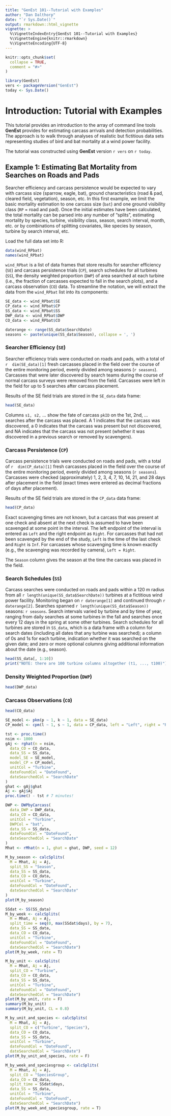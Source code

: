 ```yaml
---
title: "GenEst 101--Tutorial with Examples"
author: "Dan Dalthorp"
date: "`r Sys.Date()`"
output: rmarkdown::html_vignette
vignette: >
  %\VignetteIndexEntry{GenEst 101--Tutorial with Examples}
  %\VignetteEngine{knitr::rmarkdown}
  %\VignetteEncoding{UTF-8}
---
```


```r
knitr::opts_chunk$set(
  collapse = TRUE,
  comment = "#>"
)
```

```r
library(GenEst)
vers <- packageVersion("GenEst")
today <- Sys.Date()
```
# Introduction: Tutorial with Examples
This tutorial provides an introduction to the array of command line tools
**GenEst** provides for estimating carcass arrivals and detection probabilities.
The approach is to walk through analyses of realistic but fictitious data sets
representing studies of bird and bat mortality at a wind power facility.

The tutorial was constructed using **GenEst** version `r vers` on `r today`.

## Example 1: Estimating Bat Mortality from Searches on Roads and Pads

Searcher efficiency and carcass persistence would be expected to vary with
carcass size (sparrow, eagle, bat), ground characteristics (road & pad,
cleared field, vegetation), season, etc. In this first example, we limit the
basic mortality estimation to one carcass size (`bat`) and one ground visibility
class (`RP` = road and pad). Once the initial estimates have been calculated,
the total mortality can be parsed into any number of "splits", estimating
mortality by species, turbine, visibility class, season, search interval, month,
etc. or by combinations of splitting covariates, like species by season, turbine
by search interval, etc.

Load the full data set into R:
```r
data(wind_RPbat)
names(wind_RPbat)
```
`wind_RPbat` is a list of data frames that store results for searcher efficiency
(`SE`) and carcass persistence trials (`CP`), search schedules for all turbines
(`SS`), the density weighted proportion (`DWP`) of area searched at each turbine
(i.e., the fraction of carcasses expected to fall in the search plots), and a
carcass observation (`CO`) data. To streamline the notation, we will extract the
data from the `wind_RPbat` list into its components:
```r
SE_data <- wind_RPbat$SE
CP_data <- wind_RPbat$CP
SS_data <- wind_RPbat$SS
DWP_data <- wind_RPbat$DWP
CO_data <- wind_RPbat$CO
```

```r
daterange <- range(SS_data$SearchDate)
seasons <- paste(unique(SS_data$Season), collapse = ', ')
```

### Searcher Efficiency (`SE`)
Searcher efficiency trials were conducted on roads and pads, with a total of
`r  dim(SE_data)[1]` fresh carcasses placed in the field over the course of the
entire monitoring period, evenly divided among seasons (`r seasons`). Carcasses
that were later discovered by search teams during the course of normal carcass
surveys were removed from the field. Carcasses were left in the field for up to
5 searches after carcass placement.

Results of the SE field trials are stored in the `SE_data` data frame:
```r
head(SE_data)
```
Columns `s1, s2,` ... show the fate of carcass `pkID` on the 1st, 2nd, ...
searches after the carcass was placed. A 1 indicates that the carcass was
discovered, a 0 indicates that the carcass was present but not discovered, and
NA indicates that the carcass was not present (whether it was discovered in a
previous search or removed by scavengers).

### Carcass Persistence (`CP`)
Carcass persistence trials were conducted on roads and pads, with a total of
`r  dim(CP_data)[1]` fresh carcasses placed in the field over the course of the
entire monitoring period, evenly divided among seasons (`r seasons`). Carcasses
were checked (approximately) 1, 2, 3, 4, 7, 10, 14, 21, and 28 days after
placement in the field (exact times were entered as decimal fractions of days
after placement).

Results of the SE field trials are stored in the `CP_data` data frame:
```r
head(CP_data)
```

Exact scavenging times are not known, but a carcass that was present at one
check and absent at the next check is assumed to have been scavenged at some
point in the interval. The left endpoint of the interval is entered as `Left`
and the right endpoint as `Right`. For carcasses that had not been scavenged by
the end of the study, `Left` is the time of the last check and `Right` is `Inf`.
For carcasses whose scavenging time is known exactly (e.g., the scavenging was
recorded by camera), `Left = Right`.

The `Season` column gives the season at the time the carcass was placed in the
field.

### Search Schedules (`SS`)
Carcass searches were conducted on roads and pads within a 120 m radius from all
`r length(unique(SS_data$SearchDate))` turbines at a fictitious wind power
facility. Monitoring began on `r daterange[1]` and continued through
`r daterange[2]`. Searches spanned `r length(unique(SS_data$Season))` seasons:
`r seasons`. Search intervals varied by turbine and by time of year, ranging from
daily searches at some turbines in the fall and searches once every 12 days in
the spring at some other turbines. Search schedules for all turbines are stored
in `SS_data`, which is a data frame with a column for search dates (including all
dates that any turbine was searched); a column of 0s and 1s for each turbine,
indication whether it was searched on the given date; and zero or more optional
columns giving additional information about the date (e.g., season).
```r
head(SS_data[, 1:10])
print("NOTE: there are 100 turbine columns altogether (t1, ..., t100)")
```

### Density Weighted Proportion (`DWP`)
```r
head(DWP_data)
```

### Carcass Observations (`CO`)
```r
head(CO_data)
```

```r
SE_model <- pkm(p ~ 1, k ~ 1, data = SE_data)
CP_model <- cpm(l ~ 1, s ~ 1, data = CP_data, left = "Left", right = "Right")

tst <- proc.time()
nsim <- 1000
gAj <- rghat(n = nsim,
  data_CO = CO_data,
  data_SS = SS_data,
  model_SE = SE_model,
  model_CP = CP_model,
  unitCol = "Turbine",
  dateFoundCol = "DateFound",
  dateSearchedCol = "SearchDate"
)
ghat <- gAj$ghat
Aj <- gAj$Aj
proc.time() - tst # 7 minutes!

DWP <- DWPbyCarcass(
  data_DWP = DWP_data,
  data_CO = CO_data,
  unitCol = "Turbine",
  DWPCol = "bat",
  data_SS = SS_data,
  dateFoundCol = "DateFound",
  dateSearchedCol = "SearchDate"
)
Mhat <- rMhat(n = 1, ghat = ghat, DWP, seed = 12)

M_by_season <- calcSplits(
  M = Mhat, Aj = Aj,
  split_SS = "Season",
  data_SS = SS_data,
  data_CO = CO_data,
  unitCol = "Turbine", 
  dateFoundCol = "DateFound", 
  dateSearchedCol = "SearchDate"
)
plot(M_by_season)

SSdat <- SS(SS_data)
M_by_week <- calcSplits(
  M = Mhat, Aj = Aj,
  split_time = seq(0, max(SSdat$days), by = 7), 
  data_SS = SS_data,
  data_CO = CO_data,
  unitCol = "Turbine", 
  dateFoundCol = "DateFound", 
  dateSearchedCol = "SearchDate")
plot(M_by_week, rate = T)

M_by_unit <- calcSplits(
  M = Mhat, Aj = Aj, 
  split_CO = "Turbine", 
  data_CO = CO_data, 
  data_SS = SS_data,
  unitCol = "Turbine", 
  dateFoundCol = "DateFound", 
  dateSearchedCol = "SearchDate")
plot(M_by_unit, rate = F)
summary(M_by_unit)
summary(M_by_unit, CL = 0.8)

M_by_unit_and_species <- calcSplits(
  M = Mhat, Aj = Aj,
  split_CO = c("Turbine", "Species"),
  data_CO = CO_data,
  data_SS = SS_data,
  unitCol = "Turbine",
  dateFoundCol = "DateFound",
  dateSearchedCol = "SearchDate")
plot(M_by_unit_and_species, rate = F)

M_by_week_and_speciesgroup <- calcSplits(
  M = Mhat, Aj = Aj,
  split_CO = "SpeciesGroup",
  data_CO = CO_data,
  split_time = SSdat$days,
  data_SS = SS_data,
  unitCol = "Turbine",
  dateFoundCol = "DateFound",
  dateSearchedCol = "SearchDate")
plot(M_by_week_and_speciesgroup, rate = T)

```
